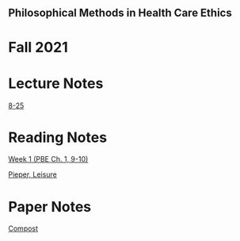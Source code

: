 ==Philosophical Methods in Health Care Ethics==
= Fall 2021 =

=Lecture Notes=

[[8-25]]

=Reading Notes=

[[Week 1 (PBE Ch. 1, 9-10)]]

[[Pieper, Leisure]]

=Paper Notes=

[[Compost]]


